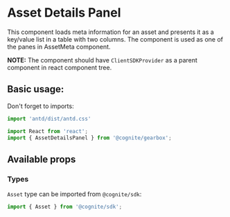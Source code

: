 
<Meta title="Assets|AssetDetailsPanel"  decorators={decorators}/>

# Asset Details Panel

This component loads meta information for an asset and presents it as a key/value list in a table with two columns.
The component is used as one of the panes in AssetMeta component.

**NOTE:** The component should have `ClientSDKProvider` as a parent component in react component tree.

## Basic usage:

Don't forget to imports:

```jsx
import 'antd/dist/antd.css'

import React from 'react';
import { AssetDetailsPanel } from '@cognite/gearbox';
```

<Preview>
  <Story name="Basic Usage">
    <AssetDetailsPanel assetId={4518112062673878} />
  </Story>
</Preview>

## Available props

<Props of={AssetDetailsPanelPure} />

### Types

`Asset` type can be imported from `@cognite/sdk`:

```js
import { Asset } from '@cognite/sdk';
```


